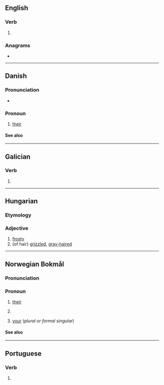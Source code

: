 {{also|Deres|dereš|de res|dere's}}
==English==

===Verb===
{{head|en|verb form}}

# {{en-third-person singular of|dere}}

===Anagrams===
* {{anagrams|en|a=deers|DEERS|Drees|Eders|Edser|Seder|deers|drees|redes|reeds|resed|seder}}

----

==Danish==

===Pronunciation===
* {{IPA|da|[ˈd̥ɛɒ̯̽s]}}

===Pronoun===
{{head|da|pronoun|nominative|de|objective|dem}}

# [[their]] {{q|3rd person plural, possessive}}

====See also====
{{Danish personal pronouns}}

----

==Galician==

===Verb===
{{gl-verb-form}}

# {{inflection of|gl|dar||2|s|futr|subj}}

----

==Hungarian==

===Etymology===
{{af|hu|dér|-es}}

===Adjective===
{{hu-adj|ebb}}

# [[frosty]]
# (of hair} [[grizzled]], [[gray-haired]]

----

==Norwegian Bokmål==

===Pronunciation===
{{rfp|nb}}

===Pronoun===
{{head|nb|pronoun}}

# [[their]] {{qualifier|possessive determiner}}
# {{l|en|theirs}} {{qualifier|possessive pronoun}}
# [[your]] (''plural or formal singular'')

====See also====
{{nb-pers-pron}}

----

==Portuguese==

===Verb===
{{head|pt|verb form}}

# {{pt-verb-form-of|dar|fts|2|s}}